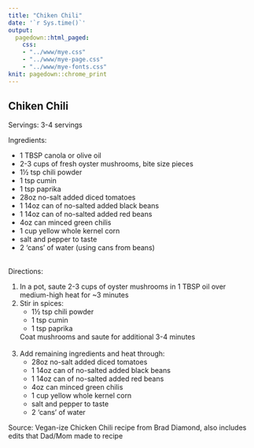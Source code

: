 ```yaml
---
title: "Chiken Chili"
date: '`r Sys.time()`'
output: 
  pagedown::html_paged:
    css: 
    - "../www/mye.css"
    - "../www/mye-page.css"
    - "../www/mye-fonts.css"
knit: pagedown::chrome_print
---
```


## Chiken Chili

<span class="mh">Servings:</span> 3-4 servings 
<br>

<span class="mh">Ingredients:</span>  
<div class="my2cols">
<ul>
  <li>1 TBSP canola or olive oil</li>
  <li>2-3 cups of fresh oyster mushrooms, bite size pieces</li>
  <li>1&frac12; tsp chili powder</li>
  <li>1 tsp cumin</li>
  <li>1 tsp paprika</li>
  <li>28oz no-salt added diced tomatoes</li>
  <li>1 14oz can of no-salted added black beans</li>
  <li>1 14oz can of no-salted added red beans</li>
  <li>4oz can minced green chilis</li>
  <li>1 cup yellow whole kernel corn</li>
  <li>salt and pepper to taste</li>
  <li>2 'cans' of water (using cans from beans)</li>
</ul>
</div>
<br>
<span class="mh">Directions:</span> 
<div class="my2cols">
<ol>
  <li>In a pot, saute 2-3 cups of oyster mushrooms in 1 TBSP oil over medium-high heat for ~3 minutes</li>
  <li>Stir in spices:
    <ul>
      <li>1&frac12; tsp chili powder</li>
      <li>1 tsp cumin</li>
      <li>1 tsp paprika</li>
    </ul>Coat mushrooms and saute for additional 3-4 minutes
  </li>
  <br>
  <li>Add remaining ingredients and heat through:
    <ul>
      <li>28oz no-salt added diced tomatoes</li>
      <li>1 14oz can of no-salted added black beans</li>
      <li>1 14oz can of no-salted added red beans</li>
      <li>4oz can minced green chilis</li>
      <li>1 cup yellow whole kernel corn</li>
      <li>salt and pepper to taste</li>
      <li>2 'cans' of water </li>
    </ul>
  </li>
</ol>
</div>


<span class="mh">Source:</span> Vegan-ize Chicken Chili recipe from Brad Diamond, also includes edits that Dad/Mom made to recipe
